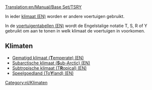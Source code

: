 [[Translation:en/Manual/Base Set/TSRY]]

In ieder [[en/Manual/Climates|klimaat (EN)]] worden er andere voertuigen gebruikt. 

In de [[en/Manual/Base Set/Vehicle comparison charts|voertuigentabellen (EN)]] wordt de Engelstalige notatie T, S, R of Y gebruikt om aan te tonen in welk klimaat de voertuigen in voorkomen.

==Klimaten==

*[[en/Manual/Climates#temperate|Gematigd klimaat ('''T'''emperate) (EN)]]
*[[en/Manual/Climates#sub-arctic|Subarctische klimaat ('''S'''ub-Arctic) (EN)]]
*[[en/Manual/Climates#tropical|Subtropische klimaat (T'''R'''opical) (EN)]]
*[[en/Manual/Climates#toyland|Speelgoedland (To'''Y'''land) (EN)]]

[[Category:nl/Klimaten]]